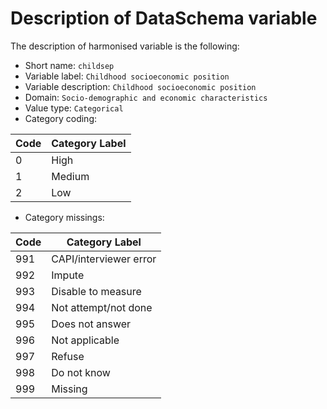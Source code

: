 # Description of DataSchema variable

The description of harmonised variable is the following:

* Short name: `childsep`
* Variable label: `Childhood socioeconomic position`
* Variable description: `Childhood socioeconomic position`
* Domain: `Socio-demographic and economic characteristics`
* Value type: `Categorical`
* Category coding:

**Code** | **Category Label**
-------- | ------------------
0        | High
1        | Medium
2        | Low

* Category missings: 

**Code** | **Category Label**
----| ------------------
991 | CAPI/interviewer error
992 | Impute
993 | Disable to measure
994 | Not attempt/not done
995 | Does not answer
996 | Not applicable
997 | Refuse
998 | Do not know
999 | Missing


